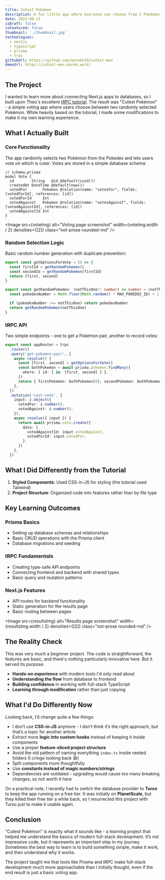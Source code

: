 ```yaml
---
title: Cutest Pokémon
description: A fun little app where everyone can choose from 2 Pokémons and decide which one is cuter. Results are persisted in a database.
date: 2022-09-13
isDraft: false
isFeatured: false
thumbnail: './thumbnail.jpg'
technologies:
  - nextjs
  - typescript
  - prisma
  - trpc
githubUrl: https://github.com/marekh19/cutest-mon
demoUrl: https://cutest-mon.marek.work/
---
```




## The Project

I wanted to learn more about connecting Next.js apps to databases, so I built upon Theo's excellent [tRPC tutorial](https://youtu.be/PKy2lYEnhgs). The result was "Cutest Pokémon" - a simple voting app where users choose between two randomly selected Pokémon. While heavily based on the tutorial, I made some modifications to make it my own learning experience.

## What I Actually Built

### Core Functionality

The app randomly selects two Pokémon from the Pokedex and lets users vote on which is cuter. Votes are stored in a simple database schema:

```prisma
// schema.prisma
model Vote {
  id        String   @id @default(cuid())
  createdAt DateTime @default(now())
  votedFor       Pokemon @relation(name: "votesFor", fields: [votedForId], references: [id])
  votedForId     Int
  votedAgainst   Pokemon @relation(name: "votesAgainst", fields: [votedAgainstId], references: [id])
  votedAgainstId Int
}
```

<Image
  src={voteImg}
  alt="Voting page screenshot"
  width={voteImg.width / 2}
  densities={[2]}
  class="not-prose rounded-md"
/>

### Random Selection Logic

Basic random number generation with duplicate prevention:

```typescript
export const getOptionsForVote = () => {
  const firstId = getRandomPokemon()
  const secondId = getRandomPokemon(firstId)
  return [first, second]
}

export const getRandomPokemon: (notThisOne?: number) => number = (notThisOne) => {
  const pokedexNumber = Math.floor(Math.random() * MAX_POKEDEX_ID) + 1

  if (pokedexNumber !== notThisOne) return pokedexNumber
  return getRandomPokemon(notThisOne)
}
```

### tRPC API

Two simple endpoints - one to get a Pokémon pair, another to record votes:

```typescript
export const appRouter = trpc
  .router()
  .query('get-pokemon-pair', {
    async resolve() {
      const [first, second] = getOptionsForVote()
      const bothPokemon = await prisma.pokemon.findMany({
        where: { id: { in: [first, second] } },
      })
      return { firstPokemon: bothPokemon[0], secondPokemon: bothPokemon[1] }
    },
  })
  .mutation('cast-vote', {
    input: z.object({
      votedFor: z.number(),
      votedAgainst: z.number(),
    }),
    async resolve({ input }) {
      return await prisma.vote.create({
        data: {
          votedAgainstId: input.votedAgainst,
          votedForId: input.votedFor,
        },
      })
    },
  })
```

## What I Did Differently from the Tutorial

1. **Styled Components**: Used CSS-in-JS for styling (the tutorial used Tailwind)
2. **Project Structure**: Organized code into features rather than by file type

## Key Learning Outcomes

### Prisma Basics

- Setting up database schemas and relationships
- Basic CRUD operations with the Prisma client
- Database migrations and seeding

### tRPC Fundamentals

- Creating type-safe API endpoints
- Connecting frontend and backend with shared types
- Basic query and mutation patterns

### Next.js Features

- API routes for backend functionality
- Static generation for the results page
- Basic routing between pages

<Image
  src={resultsImg}
  alt="Results page screenshot"
  width={resultsImg.width / 2}
  densities={[2]}
  class="not-prose rounded-md"
/>

## The Reality Check

This was very much a beginner project. The code is straightforward, the features are basic, and there's nothing particularly innovative here. But it served its purpose:

- **Hands-on experience** with modern tools I'd only read about
- **Understanding the flow** from database to frontend
- **Building confidence** in working with full-stack TypeScript
- **Learning through modification** rather than just copying

## What I'd Do Differently Now

Looking back, I’d change quite a few things:

- I don’t use **CSS-in-JS** anymore - I don’t think it’s the right approach, but that’s a topic for another article
- Extract more **logic into custom hooks** instead of keeping it inside components
- Use a proper **feature-sliced project structure**
- Avoid the old pattern of naming everything `index.ts` inside nested folders (I cringe looking back 😅)
- Split components more thoughtfully
- Use **constants instead of magic numbers/strings**
- Dependencies are outdated - upgrading would cause too many breaking changes, so not worth it here

On a practical note, I recently had to switch the database provider to **Turso** to keep the app running on a free tier. It was initially on **PlanetScale**, but they killed their free tier a while back, so I resurrected this project with Turso just to make it usable again.

## Conclusion

"Cutest Pokémon" is exactly what it sounds like - a learning project that helped me understand the basics of modern full-stack development. It’s not impressive code, but it represents an important step in my journey. Sometimes the best way to learn is to build something simple, make it work, and then understand why it works.

The project taught me that tools like Prisma and tRPC make full-stack development much more approachable than I initially thought, even if the end result is just a basic voting app.

